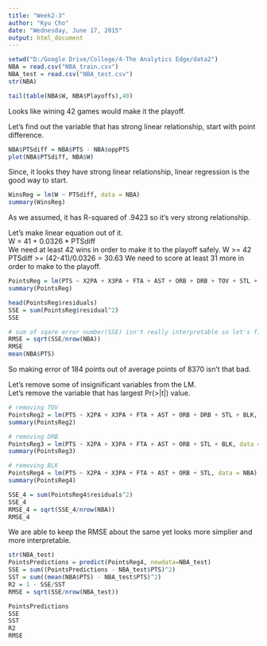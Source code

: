 ```yaml
---
title: "Week2-3"
author: "Kyu Cho"
date: "Wednesday, June 17, 2015"
output: html_document
---
```


```r
setwd("D:/Google Drive/College/4-The Analytics Edge/data2")
NBA = read.csv("NBA_train.csv")
NBA_test = read.csv("NBA_test.csv")
str(NBA)
```

```r
tail(table(NBA$W, NBA$Playoffs),40)
```
Looks like wining 42 games would make it the playoff.  

Let's find out the variable that has strong linear relationship, start with point difference.  
```r
NBA$PTSdiff = NBA$PTS - NBA$oppPTS
plot(NBA$PTSdiff, NBA$W)
```

Since, it looks they have strong linear relationship, linear regression is the good way to start.  

```r
WinsReg = lm(W ~ PTSdiff, data = NBA)
summary(WinsReg)
```
As we assumed, it has R-squared of .9423 so it's very strong relationship.  

Let's make linear equation out of it.  
W = 41 + 0.0326 * PTSdiff  
We need at least 42 wins in order to make it to the playoff safely.
W >= 42
PTSdiff >= (42-41)/0.0326 = 30.63
We need to score at least 31 more in order to make to the playoff.

```r
PointsReg = lm(PTS ~ X2PA + X3PA + FTA + AST + ORB + DRB + TOV + STL + BLK, data = NBA)
summary(PointsReg)

head(PointsReg$residuals)
SSE = sum(PointsReg$residual^2)
SSE

# sum of sqare error number(SSE) isn't really interpretable so let's find root mean square erro(RMSE), which is more interpretable.
RMSE = sqrt(SSE/nrow(NBA))
RMSE
mean(NBA$PTS)
```
So making error of 184 points out of average points of 8370 isn't that bad.  

Let's remove some of insignificant variables from the LM.  
Let's remove the variable that has largest Pr(>|t|) value.
```r
# removing TOV
PointsReg2 = lm(PTS ~ X2PA + X3PA + FTA + AST + ORB + DRB + STL + BLK, data = NBA)
summary(PointsReg2)

# removing DRB
PointsReg3 = lm(PTS ~ X2PA + X3PA + FTA + AST + ORB + STL + BLK, data = NBA)
summary(PointsReg3)

# removing BLK
PointsReg4 = lm(PTS ~ X2PA + X3PA + FTA + AST + ORB + STL, data = NBA)
summary(PointsReg4)
```

```r
SSE_4 = sum(PointsReg4$residuals^2)
SSE_4
RMSE_4 = sqrt(SSE_4/nrow(NBA))
RMSE_4
```

We are able to keep the RMSE about the same yet looks more simplier and more interpretable.  

```r
str(NBA_test)
PointsPredictions = predict(PointsReg4, newdata=NBA_test)  
SSE = sum((PointsPredictions - NBA_test$PTS)^2)  
SST = sum((mean(NBA$PTS) - NBA_test$PTS)^2)  
R2 = 1 - SSE/SST  
RMSE = sqrt(SSE/nrow(NBA_test))  

PointsPredictions
SSE
SST
R2
RMSE
```

